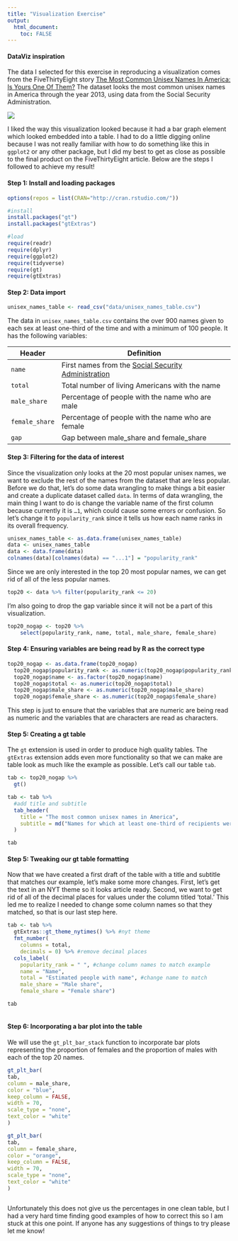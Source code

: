 ```yaml
---
title: "Visualization Exercise"
output:
  html_document:
    toc: FALSE
---
```


#### DataViz inspiration

The data I selected for this exercise in reproducing a visualization comes from the FiveThirtyEight story [The Most Common Unisex Names In America: Is Yours One Of Them?](http://fivethirtyeight.com/features/there-are-922-unisex-names-in-america-is-yours-one-of-them) The dataset looks the most common unisex names in America through the year 2013, using data from the Social Security Administration.

![](common.unisex.names.png){fig-align="center"}

I liked the way this visualization looked because it had a bar graph element which looked embedded into a table. I had to do a little digging online because I was not really familiar with how to do something like this in `ggplot2` or any other package, but I did my best to get as close as possible to the final product on the FiveThirtyEight article. Below are the steps I followed to achieve my result!

#### Step 1: Install and loading packages

```r
options(repos = list(CRAN="http://cran.rstudio.com/"))

#install
install.packages("gt") 
install.packages("gtExtras")

#load
require(readr)
require(dplyr)
require(ggplot2)
require(tidyverse)
require(gt)
require(gtExtras)
```

#### Step 2: Data import

```r
unisex_names_table <- read_csv("data/unisex_names_table.csv")
```

The data in `unisex_names_table.csv` contains the over 900 names given to each sex at least one-third of the time and with a minimum of 100 people. It has the following variables:

| Header         | Definition                                                                                           |
|---------------|---------------------------------------------------------|
| `name`         | First names from the [Social Security Administration](http://www.ssa.gov/oact/babynames/limits.html) |
| `total`        | Total number of living Americans with the name                                                       |
| `male_share`   | Percentage of people with the name who are male                                                      |
| `female_share` | Percentage of people with the name who are female                                                    |
| `gap`          | Gap between male_share and female_share                                                              |

#### Step 3: Filtering for the data of interest

Since the visualization only looks at the 20 most popular unisex names, we want to exclude the rest of the names from the dataset that are less popular. Before we do that, let's do some data wrangling to make things a bit easier and create a duplicate dataset called `data`. In terms of data wrangling, the main thing I want to do is change the variable name of the first column because currently it is `…1`, which could cause some errors or confusion. So let's change it to `popularity_rank` since it tells us how each name ranks in its overall frequency.

```r
unisex_names_table <- as.data.frame(unisex_names_table)
data <- unisex_names_table 
data <- data.frame(data) 
colnames(data)[colnames(data) == "...1"] = "popularity_rank"
```

Since we are only interested in the top 20 most popular names, we can get rid of all of the less popular names.

```r
top20 <- data %>% filter(popularity_rank <= 20)
```

I'm also going to drop the gap variable since it will not be a part of this visualization.

```r
top20_nogap <- top20 %>%
    select(popularity_rank, name, total, male_share, female_share)
```

#### Step 4: Ensuring variables are being read by R as the correct type

```r
top20_nogap <- as.data.frame(top20_nogap)
  top20_nogap$popularity_rank <- as.numeric(top20_nogap$popularity_rank)
  top20_nogap$name <- as.factor(top20_nogap$name)
  top20_nogap$total <- as.numeric(top20_nogap$total)
  top20_nogap$male_share <- as.numeric(top20_nogap$male_share)
  top20_nogap$female_share <- as.numeric(top20_nogap$female_share)
```

This step is just to ensure that the variables that are numeric are being read as numeric and the variables that are characters are read as characters.

#### Step 5: Creating a gt table

The `gt` extension is used in order to produce high quality tables. The `gtExtras` extension adds even more functionality so that we can make are table look as much like the example as possible. Let's call our table `tab`.

```r
tab <- top20_nogap %>%
  gt()

tab <- tab %>% 
  #add title and subtitle
  tab_header(
    title = "The most common unisex names in America",
    subtitle = md("Names for which at least one-third of recipients were male and at least one-third were female, through 2013")
  )

tab
```

#### Step 5: Tweaking our gt table formatting

Now that we have created a first draft of the table with a title and subtitle that matches our example, let's make some more changes. First, let's get the text in an NYT theme so it looks article ready. Second, we want to get rid of all of the decimal places for values under the column titled 'total.' This led me to realize I needed to change some column names so that they matched, so that is our last step here.

```r
tab <- tab %>%
  gtExtras::gt_theme_nytimes() %>% #nyt theme
  fmt_number(
    columns = total,
    decimals = 0) %>% #remove decimal places
  cols_label(
    popularity_rank = " ", #change column names to match example
    name = "Name", 
    total = "Estimated people with name", #change name to match 
    male_share = "Male share", 
    female_share = "Female share")

tab
  
```

#### Step 6: Incorporating a bar plot into the table

We will use the `gt_plt_bar_stack` function to incorporate bar plots representing the proportion of females and the proportion of males with each of the top 20 names.

```r
gt_plt_bar(
tab,
column = male_share,
color = "blue",
keep_column = FALSE,
width = 70,
scale_type = "none",
text_color = "white"
)

gt_plt_bar(
tab,
column = female_share,
color = "orange",
keep_column = FALSE,
width = 70,
scale_type = "none",
text_color = "white"
)
```

```{}
```

Unfortunately this does not give us the percentages in one clean table, but I had a very hard time finding good examples of how to correct this so I am stuck at this one point. If anyone has any suggestions of things to try please let me know!
